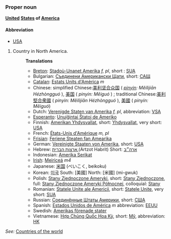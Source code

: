 ===Proper noun===
'''[[United]] [[State]]s of [[America]]'''

====Abbreviation====
*[[USA]]

# Country in North America.
#:'''Translations'''
#:*[[Breton]]: [[Stadoù-Unanet Amerika]] ''f, pl'', short : [[SUA]]
#:*Bulgarian: [[Съединени Американски Щати]], short: [[САЩ]]
#:*[[Catalan]]: [[Estats Units d'Amèrica]] ''m''
#:*Chinese: simplified Chinese:[[美利坚合众国]] ( ''[[pinyin]]: Měilìjiān Hézhòngguó'' ), [[美国]] ( ''pinyin: Měiguó'' ) ; traditional Chinese:[[美利堅合衆國]] ( ''pinyin: Měilìjiān Hézhòngguó'' ), [[美國]] ( ''pinyin: Měiguó'') 
#:*Dutch: [[Verenigde Staten van Amerika]] ''f, pl'', abbreviation: [[VSA]]
#:*[[Esperanto]]: [[Unuiĝintaj Ŝtatoj de Ameriko]]
#:*Finnish: [[Amerikan Yhdysvallat]], short: [[Yhdysvallat]], very short: [[USA]]
#:*French: [[États-Unis d'Amérique]] ''m, pl''
#:*[[Frisian]]: [[Feriene Steaten fan Amearika]]
#:*German: [[Vereinigte Staaten von Amerika]], short: [[USA]]
#:*Hebrew: [[ארצות הברית]],(Artzot Habrit) Short: [[ארה״ב]]
#:*Indonesian: [[Amerika Serikat]]
#:*[[Irish]]: [[Meiriceá]] ''m4''
#:*Japanese: [[米国]] (べいこく, beikoku)
#:*Korean: [[미국]] South: [美國] North: [米國] (mi-gwuk)
#:*Polish: [[Stany Zjednoczone Ameryki]], short: [[Stany Zjednoczone]], full: [[Stany Zjednoczone Ameryki Północnej]], colloquial: [[Stany]]
#:*Romanian: [[Statele Unite ale Americii]], short: [[Statele Unite]], very short: [[SUA]]
#:*Russian: [[Соединённые Штаты Америки]], short: [[США]]
#:*Spanish: [[Estados Unidos de América]] ''m'' abbreviation: [[EEUU]]
#:*Swedish: [[Amerikas förenade stater]]
#:*Vietnamese: [[Hợp Chủng Quốc Hoa Kỳ]], short: [[Mỹ]], abbreviation: [[HK]]
''See:'' [[Countries of the world]]